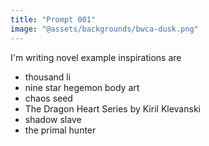 ```yaml
---
title: "Prompt 001"
image: "@assets/backgrounds/bwca-dusk.png"
---
```

I'm writing novel example inspirations are
  - thousand li
  - nine star hegemon body art
  - chaos seed
  - The Dragon Heart Series by Kiril Klevanski
  - shadow slave
  - the primal hunter
